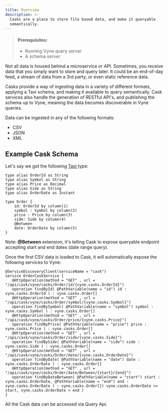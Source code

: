 ```yaml
---
title: Overview
description: >-
  Casks are a place to store file based data, and make it queryable
  semantically.
---
```



> #### Prerequisites:
>
> * Running Vyne query server
> * A schema server

Not all data is housed behind a microservice or API. Sometimes, you receive data that you simply want to store and query later.  It could be an end-of-day feed, a stream of data from a 3rd party, or even static reference data.

Casks provide a way of ingesting data in a variety of different formats, applying a Taxi schema, and making it available to query semantically.  Cask services also handle the generation of RESTful API's, and publishing the schema up to Vyne, meaning the data becomes discoverable in Vyne queries.

Data can be ingested in any of the following formats:

* CSV
* JSON
* XML



## Example Cask Schema

Let's say we got the following [Taxi ](https://docs.taxilang.org/taxi-language)type:

```text
type alias OrderId as String
type alias Symbol as String
type alias Price as Decimal
type alias Side as String
type alias OrderDate as Instant

type Order {
    id: OrderId by column(1)
    symbol : Symbol by column(2)
    price : Price by column(3)
    side: Side by column(4)
    @Between 
    date: OrderDate by column(5)
}
```

Note: **@Between** extension, it's telling Cask to expose queryable endpoint accepting start and end dates \(date range query\).

Once the first CSV data is loaded to Cask, it will automatically expose the following services to Vyne:

```text
@ServiceDiscoveryClient(serviceName = "cask")
service OrderCaskService {
   @HttpOperation(method = "GET" , url = "/api/cask/vyne/casks/Order/id/{vyne.casks.OrderId}")
   operation findById( @PathVariable(name = "id") id : vyne.casks.OrderId ) : vyne.casks.Order[]
   @HttpOperation(method = "GET" , url = "/api/cask/vyne/casks/Order/symbol/{vyne.casks.Symbol}")
   operation findBySymbol( @PathVariable(name = "symbol") symbol : vyne.casks.Symbol ) : vyne.casks.Order[]
   @HttpOperation(method = "GET" , url = "/api/cask/vyne/casks/Order/price/{vyne.casks.Price}")
   operation findByPrice( @PathVariable(name = "price") price : vyne.casks.Price ) : vyne.casks.Order[]
   @HttpOperation(method = "GET" , url = "/api/cask/vyne/casks/Order/side/{vyne.casks.Side}")
   operation findBySide( @PathVariable(name = "side") side : vyne.casks.Side ) : vyne.casks.Order[]
   @HttpOperation(method = "GET" , url = "/api/cask/vyne/casks/Order/date/{vyne.casks.OrderDate}")
   operation findByDate( @PathVariable(name = "date") date : vyne.casks.OrderDate ) : vyne.casks.Order[]
   @HttpOperation(method = "GET" , url = "/api/cask/vyne/casks/Order/date/Between/{start}/{end}")
   operation findByDateBetween( @PathVariable(name = "start") start : vyne.casks.OrderDate, @PathVariable(name = "end") end : vyne.casks.OrderDate ) : vyne.casks.Order[]( vyne.casks.OrderDate >= start, vyne.casks.OrderDate < end )
}

```

All the Cask data can be accessed via <Link to="../../querying-with-vyne/query-api">Query Api</Link>.
